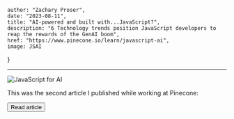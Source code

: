 
    author: "Zachary Proser", 
    date: "2023-08-11",
    title: "AI-powered and built with...JavaScript?", 
    description: "6 Technology trends position JavaScript developers to reap the rewards of the GenAI boom",
    href: "https://www.pinecone.io/learn/javascript-ai",
    image: JSAI
}


--- 

<Image src={meta.image} alt="JavaScript for AI"/>

This was the second article I published while working at Pinecone: 

<Button href={meta.href}>Read article</Button>



